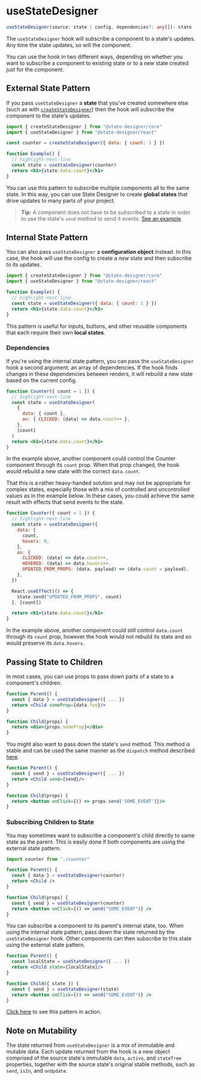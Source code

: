 # useStateDesigner

```ts
useStateDesigner(source: state | config, dependencies?: any[]): state
```

The `useStateDesigner` hook will subscribe a component to a state's updates. Any time the state updates, so will the component.

You can use the hook in two different ways, depending on whether you want to subscribe a component to existing state or to a new state created just for the component.

## External State Pattern

If you pass `useStateDesigner` a **state** that you've created somewhere else (such as with [`createStateDesigner`](/docs/api/createStateDesigner)) then the hook will subscribe the component to the state's updates.

```jsx
import { createStateDesigner } from "@state-designer/core"
import { useStateDesigner } from "@state-designer/react"

const counter = createStateDesigner({ data: { count: 1 } })

function Example() {
  // highlight-next-line
  const state = useStateDesigner(counter)
  return <h1>{state.data.count}</h1>
}
```

You can use this pattern to subscribe multiple components all to the same state. In this way, you can use State Designer to create **global states** that drive updates to many parts of your project.

> **Tip:** A component does not have to be _subscribed_ to a state in order to use the state's `send` method to send it events. [See an example](https://codesandbox.io/s/using-send-method-withput-subscribing-sp6bw).

## Internal State Pattern

You can also pass `useStateDesigner` a **configuration object** instead. In this case, the hook will use the config to create a _new_ state and then subscribe to its updates.

```jsx
import { createStateDesigner } from "@state-designer/core"
import { useStateDesigner } from "@state-designer/react"

function Example() {
  // highlight-next-line
  const state = useStateDesigner({ data: { count: 1 } })
  return <h1>{state.data.count}</h1>
}
```

This pattern is useful for inputs, buttons, and other reusable components that each require their own **local states**.

### Dependencies

If you're using the internal state pattern, you can pass the `useStateDesigner` hook a second argument: an array of dependencies. If the hook finds changes in these dependencies between renders, it will rebuild a new state based on the current config.

```jsx
function Counter({ count = 1 }) {
  // highlight-next-line
  const state = useStateDesigner(
    {
      data: { count },
      on: { CLICKED: (data) => data.count++ },
    },
    [count]
  )
  return <h1>{state.data.count}</h1>
}
```

In the example above, another component could control the Counter component through its `count` prop. When that prop changed, the hook would rebuild a new state with the correct `data.count`.

That this is a rather heavy-handed solution and may not be appropriate for complex states, especially those with a mix of controlled and uncontrolled values as in the example below. In these cases, you could achieve the same result with effects that send events to the state.

```jsx
function Counter({ count = 1 }) {
  // highlight-next-line
  const state = useStateDesigner({
    data: {
      count,
      hovers: 0,
    },
    on: {
      CLICKED: (data) => data.count++,
      HOVERED: (data) => data.hovers++,
      UPDATED_FROM_PROPS: (data, payload) => (data.count = payload),
    },
  })

  React.useEffect(() => {
    state.send("UPDATED_FROM_PROPS", count)
  }, [count])

  return <h1>{state.data.count}</h1>
}
```

In the example above, another component could still control `data.count` through its `count` prop, however the hook would not rebuild its state and so would preserve its `data.hovers`.

## Passing State to Children

In most cases, you can use props to pass down parts of a state to a component's children.

```jsx
function Parent() {
  const { data } = useStateDesigner({ ... })
  return <Child someProp={data.foo}/>
}

function Child(props) {
  return <div>{props.someProp}</div>
}
```

You might also want to pass down the state's `send` method. This method is stable and can be used the same manner as the `dispatch` method described [here](https://reactjs.org/docs/hooks-faq.html#how-to-avoid-passing-callbacks-down).

```jsx
function Parent() {
  const { send } = useStateDesigner({ ... })
  return <Child send={send}/>
}

function Child(props) {
  return <button onClick={() => props.send('SOME_EVENT')}/>
}
```

### Subscribing Children to State

You may sometimes want to subscribe a component's child directly to same state as the parent. This is easily done if both components are using the external state pattern.

```jsx
import counter from "./counter"

function Parent() {
  const { data } = useStateDesigner(counter)
  return <Child />
}

function Child(props) {
  const { send } = useStateDesigner(counter)
  return <button onClick={() => send("SOME_EVENT")} />
}
```

You can subscribe a component to its parent's internal state, too. When using the internal state pattern, pass down the state returned by the `useStateDesigner` hook. Other components can then subscribe to this state using the external state pattern.

```jsx
function Parent() {
  const localState = useStateDesigner({ ... })
  return <Child state={localState}/>
}

function Child({ state }) {
  const { send } = useStateDesigner(state)
  return <button onClick={() => send("SOME_EVENT")} />
}
```

[Click here](https://codesandbox.io/s/passing-state-to-children-syrc1) to see this pattern in action.

## Note on Mutability

The state returned from `useStateDesigner` is a mix of immutable and mutable data. Each update returned from the hook is a new object comprised of the source state's immutable `data`, `active`, and `stateTree` properties, together with the source state's original stable methods, such as `send`, `isIn`, and `onUpdate`.
